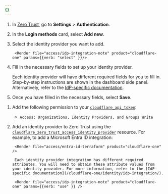 ```yaml
---
{}
---
```



<Tabs syncKey="dashPlusAPI"> <TabItem label="Dashboard">

1. In [Zero Trust](https://one.dash.cloudflare.com), go to **Settings** > **Authentication**.

2. In the **Login methods** card, select **Add new**.

3. Select the identity provider you want to add.

		<Render file="access/idp-integration-note" product="cloudflare-one" params={{verb: "select" }}/>

4. Fill in the necessary fields to set up your identity provider.

   Each identity provider will have different required fields for you to fill in. Step-by-step instructions are shown in the dashboard side panel. Alternatively, refer to the [IdP-specific documentation](/cloudflare-one/identity/idp-integration/).

5. Once you have filled in the necessary fields, select **Save**.

</TabItem> <TabItem label="Terraform (v5)">

1. Add the following permission to your [`cloudflare_api_token`](https://registry.terraform.io/providers/cloudflare/cloudflare/latest/docs/resources/api_token):
	- `Access: Organizations, Identity Providers, and Groups Write`

2. Add an identity provider to Zero Trust using the [`cloudflare_zero_trust_access_identity_provider`](https://registry.terraform.io/providers/cloudflare/cloudflare/latest/docs/resources/zero_trust_access_identity_provider) resource. For example, to add a Microsoft Entra ID integration:

		<Render file="access/entra-id-terraform" product="cloudflare-one" />

		Each identity provider integration has different required attributes. You will need to obtain these attribute values from your identity provider. For more information, refer to the [IdP-specific documentation](/cloudflare-one/identity/idp-integration/).

		<Render file="access/idp-integration-note" product="cloudflare-one" params={{verb: "use" }} />

</TabItem> </Tabs>